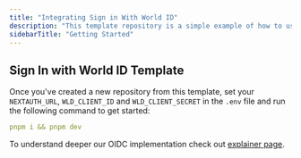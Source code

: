 ---
title: "Integrating Sign in With World ID"
description: "This template repository is a simple example of how to use Sign In with World ID using [NextAuth](https://next-auth.js.org/)."
sidebarTitle: "Getting Started"
---

## Sign In with World ID Template


<CardGroup>
<Card title="Use this Template" icon="link" href="https://github.com/new?template_name=world-id-nextauth-template&template_owner=worldcoin" horizontal />
</CardGroup>

Once you've created a new repository from this template, set your `NEXTAUTH_URL`, `WLD_CLIENT_ID` and `WLD_CLIENT_SECRET` in the `.env` file and run the following command to get started:

```yaml Usage
pnpm i && pnpm dev
```

To understand deeper our OIDC implementation check out [explainer page](https://docs.world.org/world-id/sign-in-with-world-id/oidc).
